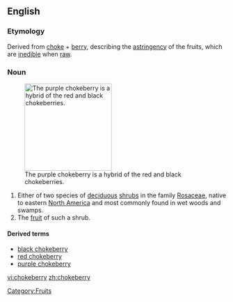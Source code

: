 ==English==
===Etymology===
{{wikipedia}}
Derived from [[choke]] + [[berry]], describing the [[astringency]] of the fruits, which are [[inedible]] when [[raw]].

===Noun===
{{en-noun|chokeberries}}
[[Image:Aronia prunifolia0.jpg|thumb|right|200px|The purple chokeberry is a hybrid of the red and black chokeberries.]]
# Either of two species of [[deciduous]] [[shrub]]s in the family [[Rosaceae]], native to eastern [[North America]] and most commonly found in wet woods and swamps. 
#The [[fruit]] of such a shrub.

====Derived terms====
*[[black chokeberry]]
*[[red chokeberry]]
*[[purple chokeberry]]

[[Category:Fruits]]

[[vi:chokeberry]]
[[zh:chokeberry]]